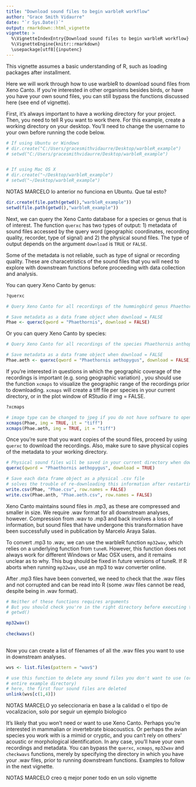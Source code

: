 ```yaml
---
title: "Download sound files to begin warbleR workflow"
author: "Grace Smith Vidaurre"
date: "`r Sys.Date()`"
output: rmarkdown::html_vignette
vignette: >
  %\VignetteIndexEntry{Download sound files to begin warbleR workflow}
  %\VignetteEngine{knitr::rmarkdown}
  \usepackage[utf8]{inputenc}
---
```


This vignette assumes a basic understanding of R, such as loading packages after installment.  

Here we will work through how to use warbleR to download sound files from Xeno Canto. If you're interested in other organisms besides birds, or have you have your own sound files, you can still bypass the functions discussed here (see end of vignette). 

First, it's always important to have a working directory for your project. Then, you need to tell R you want to work there. For this example, create a working directory on your desktop. You'll need to change the username to your own before running the code below. 

```r
# If using Ubuntu or Windows
# dir.create("C:/Users/gracesmithvidaurre/Desktop/warbleR_example") 
# setwd("C:/Users/gracesmithvidaurre/Desktop/warbleR_example") 


# If using Mac OS X
# dir.create("~/Desktop/warbleR_example") 
# setwd("~/Desktop/warbleR_example")
```

NOTAS MARCELO lo anterior no funciona en Ubuntu. Que tal esto?
```r

dir.create(file.path(getwd(),"warbleR_example"))
setwd(file.path(getwd(),"warbleR_example"))


```

Next, we can query the Xeno Canto database for a species or genus that is of interest.
The function `querxc` has two types of output: 1) metadata of sound files accessed by the query word (geographic coordinates, recording quality, recorder, type of signal) and 2) the physical sound files. The type of output depends on the argument `download` is `TRUE` or `FALSE`. 

Some of the metadata is not reliable, such as type of signal or recording quality. These are characetristics of the sound files that you will need to explore with downstream functions before proceeding with data collection and analysis. 

You can query Xeno Canto by genus:

```r
?querxc

# Query Xeno Canto for all recordings of the hummingbird genus Phaethornis

# Save metadata as a data frame object when download = FALSE 
Phae <- querxc(qword = "Phaethornis", download = FALSE) 

```

Or you can query Xeno Canto by species:

```r
# Query Xeno Canto for all recordings of the species Phaethornis anthophilus

# Save metadata as a data frame object when download = FALSE 
Phae.aeth <- querxc(qword = "Phaethornis aethopygus", download = FALSE) 

```

If you're interested in questions in which the geographic coverage of the recordings is important (e.g. song geographic variation) , you should use the function `xcmaps` to visualize the geographic range of the recordings prior to downloading. 
`xcmaps` will create a tiff file per species in your current directory, or in the plot window of RStudio if img = FALSE.

```r
?xcmaps

# image type can be changed to jpeg if you do not have software to open tiff files 
xcmaps(Phae, img = TRUE, it = "tiff") 
xcmaps(Phae.aeth, img = TRUE, it = "tiff") 
```

Once you're sure that you want copies of the sound files, proceed by using `querxc` to download the recordings. Also, make sure to save physical copies of the metadata to your working directory.  

```r

# Physical sound files will be saved in your current directory when download = TRUE 
querxc(qword = "Phaethornis aethopygus", download = TRUE) 

# Save each data frame object as a physical .csv file
# solves the trouble of re-downloading this information after restarting RStudio
write.csv(Phae, "Phae.csv", row.names = FALSE)
write.csv(Phae.anth, "Phae.aeth.csv", row.names = FALSE)

```

Xeno Canto maintains sound files in .mp3, as these are compressed and smaller in size. We require .wav format for all downstream analyses, however. Compression from .wav to .mp3 and back involves a loss of information, but sound files that have undergone this transformation have been successfully used in publication by Marcelo Araya Salas.

To convert .mp3 to .wav, we can use the warbleR function `mp32wav`, which relies on a underlying function from `tuneR`. However, this function does not always work for different Windows or Mac OSX users, and it remains unclear as to why. This bug should be fixed in future versions of tuneR. If R aborts when running `mp32wav`, use an mp3 to wav converter online. 

After .mp3 files have been converted, we need to check that the .wav files and not corrupted and can be read into R (some .wav files cannot be read, despite being in .wav format).

```r
# Neither of these functions requires arguments
# But you should check you're in the right directory before executing them
# getwd()

mp32wav() 
 
checkwavs() 
 
```

Now you can create a list of filenames of all the .wav files you want to use in downstream analyses. 

```r

wvs <- list.files(pattern = "wav$") 

# use this function to delete any sound files you don't want to use (or even the
# entire example directory)
# here, the first four sound files are deleted
unlink(wvs[c(1,4)]) 

```
NOTAS MARCELO yo seleccionaria en base a la calidad o el tipo de vocalizacion, solo por seguir un ejemplo biologico

It's likely that you won't need or want to use Xeno Canto. Perhaps you're interested in mammalian or invertebrate bioacoustics. Or perhaps the avian species you work with is a mimid or cryptic, and you can't rely on others' acoustic or morphological identification. In any case, you'll have your own recordings and metadata. You can bypass the `querxc`, `xcmaps`, `mp32wav` and `checkwavs` functions, 
merely by specifying the directory in which you have your .wav files, prior to running downstream functions. Examples to follow in the next vignette. 

NOTAS MARCELO creo q mejor poner todo en un solo vignette


